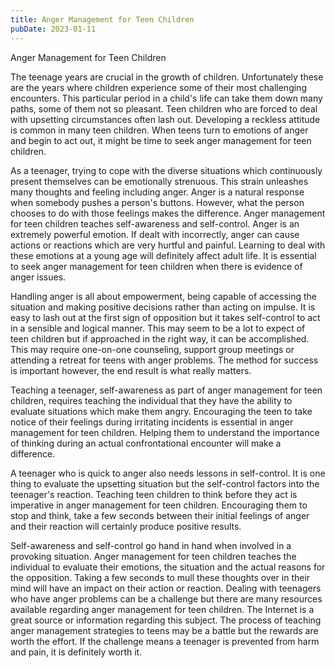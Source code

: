 ```yaml
---
title: Anger Management for Teen Children
pubDate: 2023-01-11
---
```


Anger Management for Teen Children

The teenage years are crucial in the growth of children. Unfortunately these are the years where children experience some of their most challenging encounters. This particular period in a child's life can take them down many paths, some of them not so pleasant. Teen children who are forced to deal with upsetting circumstances often lash out. Developing a reckless attitude is common in many teen children. When teens turn to emotions of anger and begin to act out, it might be time to seek anger management for teen children.

As a teenager, trying to cope with the diverse situations which continuously present themselves can be emotionally strenuous. This strain unleashes many thoughts and feeling including anger. Anger is a natural response when somebody pushes a person's buttons. However, what the person chooses to do with those feelings makes the difference. Anger management for teen children teaches self-awareness and self-control. Anger is an extremely powerful emotion. If dealt with incorrectly, anger can cause actions or reactions which are very hurtful and painful. Learning to deal with these emotions at a young age will definitely affect adult life. It is essential to seek anger management for teen children when there is evidence of anger issues. 

Handling anger is all about empowerment, being capable of accessing the situation and making positive decisions rather than acting on impulse. It is easy to lash out at the first sign of opposition but it takes self-control to act in a sensible and logical manner. This may seem to be a lot to expect of teen children but if approached in the right way, it can be accomplished. This may require one-on-one counseling, support group meetings or attending a retreat for teens with anger problems. The method for success is important however, the end result is what really matters.

Teaching a teenager, self-awareness as part of anger management for teen children, requires teaching the individual that they have the ability to evaluate situations which make them angry. Encouraging the teen to take notice of their feelings during irritating incidents is essential in anger management for teen children. Helping them to understand the importance of thinking during an actual confrontational encounter will make a difference. 

A teenager who is quick to anger also needs lessons in self-control. It is one thing to evaluate the upsetting situation but the self-control factors into the teenager's reaction. Teaching teen children to think before they act is imperative in anger management for teen children. Encouraging them to stop and think, take a few seconds between their initial feelings of anger and their reaction will certainly produce positive results. 

Self-awareness and self-control go hand in hand when involved in a provoking situation. Anger management for teen children teaches the individual to evaluate their emotions, the situation and the actual reasons for the opposition. Taking a few seconds to mull these thoughts over in their mind will have an impact on their action or reaction. Dealing with teenagers who have anger problems can be a challenge but there are many resources available regarding anger management for teen children. The Internet is a great source or information regarding this subject. The process of teaching anger management strategies to teens may be a battle but the rewards are worth the effort. If the challenge means a teenager is prevented from harm and pain, it is definitely worth it.
